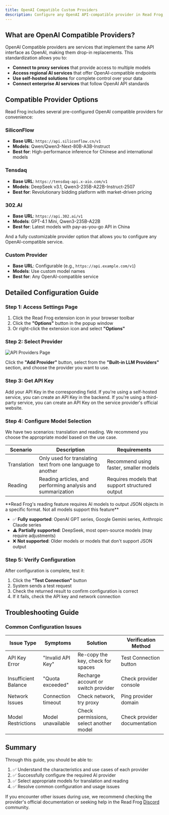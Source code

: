 ```yaml
---
title: OpenAI Compatible Custom Providers
description: Configure any OpenAI API-compatible provider in Read Frog, including third-party services and self-hosted solutions
---
```


## What are OpenAI Compatible Providers?

OpenAI Compatible providers are services that implement the same API interface as OpenAI, making them drop-in replacements. This standardization allows you to:

- **Connect to proxy services** that provide access to multiple models
- **Access regional AI services** that offer OpenAI-compatible endpoints
- **Use self-hosted solutions** for complete control over your data
- **Connect enterprise AI services** that follow OpenAI API standards

## Compatible Provider Options

Read Frog includes several pre-configured OpenAI compatible providers for convenience:

### SiliconFlow
- **Base URL**: `https://api.siliconflow.cn/v1`
- **Models**: Qwen/Qwen3-Next-80B-A3B-Instruct
- **Best for**: High-performance inference for Chinese and international models

### Tensdaq
- **Base URL**: `https://tensdaq-api.x-aio.com/v1`
- **Models**: DeepSeek v3.1, Qwen3-235B-A22B-Instruct-2507
- **Best for**: Revolutionary bidding platform with market-driven pricing

### 302.AI
- **Base URL**: `https://api.302.ai/v1`
- **Models**: GPT-4.1 Mini, Qwen3-235B-A22B
- **Best for**: Latest models with pay-as-you-go API in China

And a fully customizable provider option that allows you to configure any OpenAI-compatible service.

### Custom Provider
- **Base URL**: Configurable (e.g., `https://api.example.com/v1`)
- **Models**: Use custom model names
- **Best for**: Any OpenAI-compatible service

## Detailed Configuration Guide

### Step 1: Access Settings Page

1. Click the Read Frog extension icon in your browser toolbar
2. Click the **"Options"** button in the popup window
3. Or right-click the extension icon and select **"Options"**

### Step 2: Select Provider

![API Providers Page](/tutorial/providers/built-in-providers/api-providers-page.png)

Click the **"Add Provider"** button, select from the **"Built-in LLM Providers"** section, and choose the provider you want to use.

### Step 3: Get API Key

Add your API Key in the corresponding field. If you're using a self-hosted service, you can create an API Key in the backend. If you're using a third-party service, you can create an API Key on the service provider's official website.

### Step 4: Configure Model Selection

We have two scenarios: translation and reading. We recommend you choose the appropriate model based on the use case.

| Scenario | Description | Requirements |
| --- | --- | --- |
| Translation | Only used for translating text from one language to another | Recommend using faster, smaller models |
| Reading | Reading articles, and performing analysis and summarization | Requires models that support structured output |

<Callout type="warn">
**Read Frog's reading feature requires AI models to output JSON objects in a specific format. Not all models support this feature**

- ✅ **Fully supported**: OpenAI GPT series, Google Gemini series, Anthropic Claude series
- ⚠️ **Partially supported**: DeepSeek, most open-source models (may require adjustments)
- ❌ **Not supported**: Older models or models that don't support JSON output
</Callout>

### Step 5: Verify Configuration

After configuration is complete, test it:

1. Click the **"Test Connection"** button
2. System sends a test request
3. Check the returned result to confirm configuration is correct
4. If it fails, check the API key and network connection

## Troubleshooting Guide

### Common Configuration Issues

| Issue Type | Symptoms | Solution | Verification Method |
| --- | --- | --- | --- |
| API Key Error | "Invalid API Key" | Re-copy the key, check for spaces | Test Connection button |
| Insufficient Balance | "Quota exceeded" | Recharge account or switch provider | Check provider console |
| Network Issues | Connection timeout | Check network, try proxy | Ping provider domain |
| Model Restrictions | Model unavailable | Check permissions, select another model | Check provider documentation |

## Summary

Through this guide, you should be able to:

1. ✅ Understand the characteristics and use cases of each provider
2. ✅ Successfully configure the required AI provider
3. ✅ Select appropriate models for translation and reading
4. ✅ Resolve common configuration and usage issues

If you encounter other issues during use, we recommend checking the provider's official documentation or seeking help in the Read Frog [Discord](https://discord.gg/ej45e3PezJ) community.